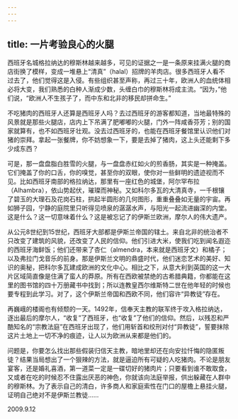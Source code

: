 ```yaml
---
---
---
```

title: 一片考验良心的火腿
---




西班牙名城格拉纳达的穆斯林越来越多，可见的证据之一是一条原来挂满火腿的商店街换了模样，变成一堆悬上“清真”（halal）招牌的羊肉店。很多西班牙人看不过去了，他们觉得这是入侵。有些组织甚至声称，再过三十年，欧洲人的血统体相必将大变，我们熟悉的白种人渐成少数，头缠白巾的穆斯林将成主流。“因为，”他们说，“欧洲人不生孩子了，而中东和北非的移民却拼命生。”

不吃猪肉的西班牙人还算是西班牙人吗？去过西班牙的游客都知道，当地最特殊的风景就是那些火腿店，店内上下吊满了肥嘟嘟的火腿，门外一阵咸香芬芳；别的国家就算有，也不如西班牙壮观。没去过西班牙的，也能在西班牙餐馆里认识他们对猪的崇拜。拿起一张餐牌，你不妨想象一下，要是去掉了猪肉，这上头还能剩下多少成东西？

可是，那一盘盘脂白胜雪的火腿，与一盘盘赤红如火的煎香肠，其实是一种掩盖。它们掩盖了你的口舌，你的嗅觉，甚至你的双眼，使你对一些鲜明的遗迹视而不见。比如西班牙南部的格拉纳达，那里有一座红色的城堡，阿尔罕布拉（Alhambra），依山势起伏，璀璨而神秘。又如科尔多瓦的大清真寺，一千根镶了碧玉的大理石及花岗石柱，拱起半圆形的几何图形，重重叠叠如无量的宇宙。再如狮子园，宁静的庭院里只听得见喷泉的潺潺水声，与阳光一起流进幽深的内堂。这是什么？这一切意味着什么？这是被忘记了的伊斯兰欧洲，摩尔人的伟大遗产。

从公元8世纪到15世纪，西班牙大部都是伊斯兰帝国的辖土。来自北非的统治者不只改变了建筑的风貌，还改变了人民的信仰。他们引进大米，使我们吃到闻名遐迩的西班牙海鲜饭；他们还带来了杏仁（almendra，本来就是西班牙文）和橘子；以及弗拉门戈音乐的前身。那是伊斯兰文明的鼎盛时代，他们迷恋艺术的美好、知识的奥秘，把科尔多瓦建成欧洲的文化中心。相比之下，从意大利到英国的这一大片区域简直像是住满了蛮人的莽原。所有在西欧被禁绝的古希腊典籍，你都能在这里的图书馆的四十万册藏书中找到；所以连教皇西尔维斯特二世在他年轻的时候也要专程到此学习。对了，这个伊斯兰帝国和西欧不同，他们容许“异教徒”存在。

再巍峨的楼阁也有倾颓的一天。1492年，信奉天主教的联军终于攻入格拉纳达，逐出最后的摩尔人，“收复”了西班牙，也“收复”了他们的信仰。然后，以残忍和严酷知名的“宗教法庭”在西班牙出现了，他们用斩首和绞刑对付“异教徒”，誓要抹除这片土地上一切不净的痕迹，让人以为欧洲从来都是他们的。

问题是，你要怎么找出那些假装归信天主教，暗地里却还在向安拉忏悔的隐匿叛徒？结果当局想出了一个狠辣的方法，就是逼迫所有可疑的人吃猪肉。不论是朋友宴客，还是婚礼喜酒，第一道菜一定是一碟切好的猪肉片；只要看到谁不敢取食，又或者在吃的时候忍不住露出厌恶的神色，你就该向法庭举报，供出躲藏在人群中的穆斯林。为了表示自己的清白，许多商人和家庭索性在门口的屋檐上悬挂火腿，证明自己绝对不是伊斯兰教徒……





2009.9.12